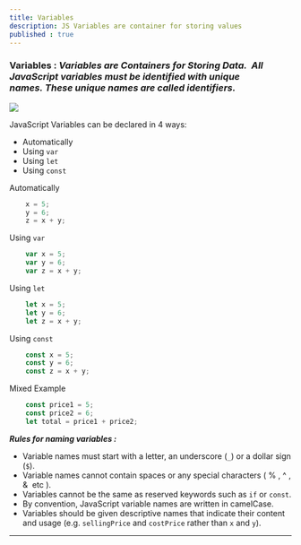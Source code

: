 ```yaml
---
title: Variables
description: JS Variables are container for storing values
published : true
---
```


### **Variables :** _Variables are Containers for Storing Data._  _All JavaScript variables must be identified with unique names. These unique names are called identifiers._

_![](https://res.cloudinary.com/dkkifg17t/image/upload/v1736609157/Documentarium/JavaScript/bf6igotrocf36ded0cmg.jpg)_

JavaScript Variables can be declared in 4 ways:

*   Automatically
*   Using `var`
*   Using `let`
*   Using `const`

Automatically

```js
    x = 5;
    y = 6;
    z = x + y;
```
Using `var`

```js
    var x = 5;
    var y = 6;
    var z = x + y;
```

Using `let`

```js
    let x = 5;
    let y = 6;
    let z = x + y;
```
Using `const`

```js
    const x = 5;
    const y = 6;
    const z = x + y;
```

Mixed Example
```js
    const price1 = 5;
    const price2 = 6;
    let total = price1 + price2;
```

_**Rules for naming variables :**_

*   Variable names must start with a letter, an underscore (`_`) or a dollar sign (`$`).
*   Variable names cannot contain spaces or any special characters ( % , ^ , &  etc ).
*   Variables cannot be the same as reserved keywords such as `if` or `const`.
*   By convention, JavaScript variable names are written in camelCase.
*   Variables should be given descriptive names that indicate their content and usage (e.g. `sellingPrice` and `costPrice` rather than `x` and `y`).
---